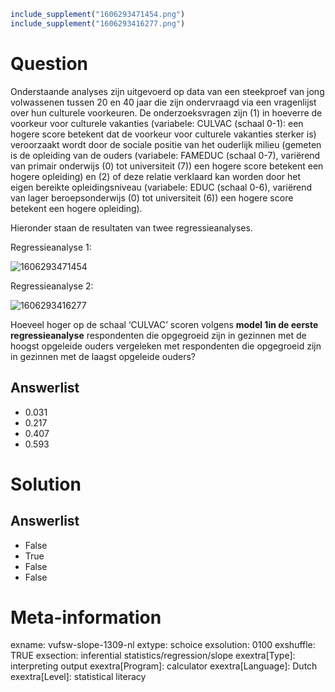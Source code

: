 ```r
include_supplement("1606293471454.png")
include_supplement("1606293416277.png")
```

Question
========
Onderstaande analyses zijn uitgevoerd op data van een steekproef van
jong volwassenen tussen 20 en 40 jaar die zijn ondervraagd via een
vragenlijst over hun culturele voorkeuren. De onderzoeksvragen zijn (1)
in hoeverre de voorkeur voor culturele vakanties (variabele: CULVAC
(schaal 0-1): een hogere score betekent dat de voorkeur voor culturele
vakanties sterker is) veroorzaakt wordt door de sociale positie van het
ouderlijk milieu (gemeten is de opleiding van de ouders (variabele:
FAMEDUC (schaal 0-7), variërend van primair onderwijs (0) tot
universiteit (7)) een hogere score betekent een hogere opleiding) en (2)
of deze relatie verklaard kan worden door het eigen bereikte
opleidingsniveau (variabele: EDUC (schaal 0-6), variërend van lager
beroepsonderwijs (0) tot universiteit (6)) een hogere score betekent een
hogere opleiding).  
  
Hieronder staan de resultaten van twee regressieanalyses.  
  
Regressieanalyse 1:  
  
<img src="1606293471454.png" class="fr-fic fr-dii tvcss_2"
alt="1606293471454" />  
  
  
Regressieanalyse 2:  
  
<img src="1606293416277.png" class="fr-fic fr-dii tvcss_3"
alt="1606293416277" />  
  
Hoeveel hoger op de schaal ‘CULVAC’ scoren volgens **model 1in de eerste
regressieanalyse** respondenten die opgegroeid zijn in gezinnen met de
hoogst opgeleide ouders vergeleken met respondenten die opgegroeid zijn
in gezinnen met de laagst opgeleide ouders?

Answerlist
----------
* 0.031
* 0.217
* 0.407
* 0.593

Solution
========










Answerlist
----------
* False
* True
* False
* False

Meta-information
================
exname: vufsw-slope-1309-nl
extype: schoice
exsolution: 0100
exshuffle: TRUE
exsection: inferential statistics/regression/slope
exextra[Type]: interpreting output
exextra[Program]: calculator
exextra[Language]: Dutch
exextra[Level]: statistical literacy

